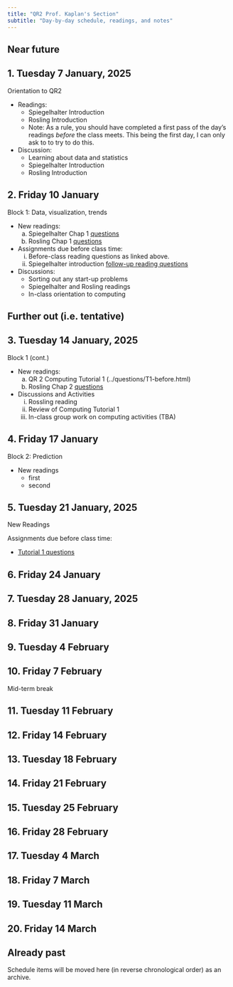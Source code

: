 ```yaml
---
title: "QR2 Prof. Kaplan's Section"
subtitle: "Day-by-day schedule, readings, and notes"
---
```


## Near future



::: {.callout-note}
## 1. Tuesday 7 January, 2025

Orientation to QR2

- Readings:
    - Spiegelhalter Introduction
    - Rosling Introduction
    - Note: As a rule, you should have completed a first pass of the day's readings *before* the class meets. This being the first day, I can only ask to to try to do this.

- Discussion:
    - Learning about data and statistics
    - Spiegelhalter Introduction
    - Rosling Introduction
:::


::: {.callout-note}
## 2. Friday 10 January

Block 1: Data, visualization, trends

- New readings:
    a. Spiegelhalter Chap 1 [questions](../questions/S1-before.html)
    b. Rosling Chap 1 [questions](../questions/R1-before.html)

- Assignments due before class time:
    i. Before-class reading questions as linked above.
    ii. Spiegelhalter introduction [follow-up reading questions](../questions/S0-after.html)

- Discussions:
    - Sorting out any start-up problems
    - Spiegelhalter and Rosling readings
    - In-class orientation to computing
:::



## Further out (i.e. tentative)

::: {.callout-note}
## 3. Tuesday 14 January, 2025

Block 1 (cont.)

- New readings:
    a. QR 2 Computing Tutorial 1 (../questions/T1-before.html)
    b. Rosling Chap 2 [questions](../questions/R2-before.html)

- Discussions and Activities
    i. Rossling reading
    ii. Review of Computing Tutorial 1
    iii. In-class group work on computing activities (TBA)

:::


::: {.callout-note}
## 4. Friday 17 January

Block 2: Prediction

- New readings    
    - first
    - second


:::

::: {.callout-note}
## 5. Tuesday 21 January, 2025

New Readings


Assignments due before class time:

- [Tutorial 1 questions](../questions/T1-after.html)

:::


::: {.callout-note}
## 6. Friday 24 January

:::

::: {.callout-note}
## 7. Tuesday 28 January, 2025

:::


::: {.callout-note}
## 8. Friday 31 January

:::

::: {.callout-note}
## 9. Tuesday 4 February

:::


::: {.callout-note}
## 10. Friday 7 February

:::

Mid-term break

::: {.callout-note}
## 11. Tuesday 11 February

:::


::: {.callout-note}
## 12. Friday 14 February

:::


::: {.callout-note}
## 13. Tuesday 18 February

:::


::: {.callout-note}
## 14. Friday 21 February

:::


::: {.callout-note}
## 15. Tuesday 25 February

:::


::: {.callout-note}
## 16. Friday 28 February

:::


::: {.callout-note}
## 17. Tuesday 4 March

:::


::: {.callout-note}
## 18. Friday 7 March

:::


::: {.callout-note}
## 19. Tuesday 11 March

:::


::: {.callout-note}
## 20. Friday 14 March

:::



## Already past

Schedule items will be moved here (in reverse chronological order) as an archive.


